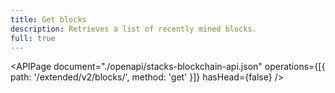 ```yaml
---
title: Get blocks
description: Retrieves a list of recently mined blocks.
full: true
---
```


<APIPage
  document="./openapi/stacks-blockchain-api.json"
  operations={[{ path: '/extended/v2/blocks/', method: 'get' }]}
  hasHead={false}
/>
